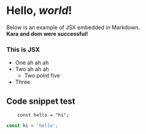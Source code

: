 <!-- This is an MDX file that is imported in index.js and transpiled to
JSX and then rendered, feel free to change this! -->


# Hello, _world_!

Below is an example of JSX embedded in Markdown. <br /> **Kara and dom were successful!**

<div style={{ padding: '20px', backgroundColor: 'aliceblue' }}>
  <h3>This is JSX</h3>
</div>

<Deck>
  <Controls dispatch={'test'} />
</Deck>

- One ah ah ah
- Two ah ah ah
  - Two point five
- Three

## Code snippet test

        const hello = "hi";

```js
const hi = 'hello';
```
